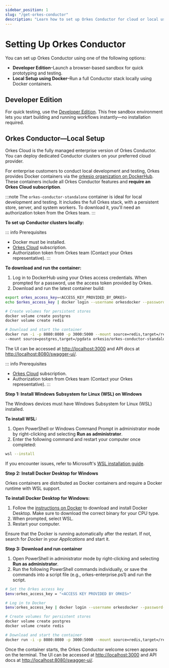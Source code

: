 ```yaml
---
sidebar_position: 1
slug: "/get-orkes-conductor"
description: "Learn how to set up Orkes Conductor for cloud or local use."
---
```



# Setting Up Orkes Conductor

You can set up Orkes Conductor using one of the following options:

- **Developer Edition**–Launch a browser-based sandbox for quick prototyping and testing.
- **Local Setup using Docker**–Run a full Conductor stack locally using Docker containers.

## Developer Edition

For quick testing, use the [Developer Edition](https://developer.orkescloud.com/). This free sandbox environment lets you start building and running workflows instantly—no installation required.


## Orkes Conductor—Local Setup​

Orkes Cloud is the fully managed enterprise version of Orkes Conductor. You can deploy dedicated Conductor clusters on your preferred cloud provider.

For enterprise customers to conduct local development and testing, Orkes provides Docker containers via the [orkesio organization on DockerHub](https://hub.docker.com/orgs/orkesio/repositories). These containers include all Orkes Conductor features and **require an Orkes Cloud subscription**.

:::note
The `orkes-conductor-standalone` container is ideal for local development and testing. It includes the full Orkes stack, with a persistent store, server, and system workers. To download it, you'll need an authorization token from the Orkes team.
:::

**To set up Conductor clusters locally:**

<Tabs>
<TabItem value="mac linux commands" label="macOS, Linux">

::: info Prerequisites
* Docker must be installed.
* [Orkes Cloud](https://cloud.orkes.io/) subscription.
* Authorization token from Orkes team (Contact your Orkes representative).
:::

**To download and run the container:**
1. Log in to DockerHub using your Orkes access credentials. When prompted for a password, use the access token provided by Orkes.
2. Download and run the latest container build​​:

```bash
export orkes_access_key=<ACCESS_KEY_PROVIDED_BY_ORKES>
echo $orkes_access_key | docker login --username orkesdocker --password-stdin

# Create volumes for persistent stores
docker volume create postgres
docker volume create redis

# Download and start the container
docker run -i -p 8080:8080 -p 3000:5000 --mount source=redis,target=/redis \
--mount source=postgres,target=/pgdata orkesio/orkes-conductor-standalone:latest
```
The UI can be accessed at [http://localhost:3000](http://localhost:3000) and API docs at [http://localhost:8080/swagger-ui/](http://localhost:8080/swagger-ui/). 

</TabItem>
<TabItem value="windows commands" label="Windows">

::: info Prerequisites
* [Orkes Cloud](https://cloud.orkes.io/) subscription.
* Authorization token from Orkes team (Contact your Orkes representative).
:::

**Step 1: Install Windows Subsystem for Linux (WSL) on Windows**

The Windows devices must have Windows Subsystem for Linux (WSL) installed.

**To install WSL:**
1. Open PowerShell or Windows Command Prompt in administrator mode by right-clicking and selecting **Run as administrator**.
2. Enter the following command and restart your computer once completed:
```bash
wsl --install
```
If you encounter issues, refer to Microsoft's [WSL installation guide](https://learn.microsoft.com/en-us/windows/wsl/install).

**Step 2: Install Docker Desktop for Windows**

Orkes containers are distributed as Docker containers and require a Docker runtime with WSL support. 

**To install Docker Desktop for Windows:**
1. Follow the [instructions on Docker](https://docs.docker.com/desktop/install/windows-install/) to download and install Docker Desktop. Make sure to download the correct binary for your CPU type.
2. When prompted, select WSL.
3. Restart your computer.

Ensure that the Docker is running automatically after the restart. If not, search for *Docker* in your *Applications* and start it.

**Step 3: Download and run container**
1. Open PowerShell in administrator mode by right-clicking and selecting **Run as administrator**.
2. Run the following PowerShell commands individually, or save the commands into a script file (e.g., orkes-enterprise.ps1) and run the script.
```bash
# Set the Orkes access key
$env:orkes_access_key = "<ACCESS KEY PROVIDED BY ORKES>"

# Log in to Docker
$env:orkes_access_key | docker login --username orkesdocker --password-stdin

# Create volumes for persistent stores
docker volume create postgres
docker volume create redis

# Download and start the container
docker run -i -p 8080:8080 -p 3000:5000 --mount source=redis,target=/redis --mount source=postgres,target=/pgdata orkesio/orkes-conductor-standalone:latest
```
Once the container starts, the Orkes Conductor welcome screen appears on the terminal. The UI can be accessed at [http://localhost:3000](http://localhost:3000) and API docs at [http://localhost:8080/swagger-ui/](http://localhost:8080/swagger-ui/). 
</TabItem>
</Tabs>

